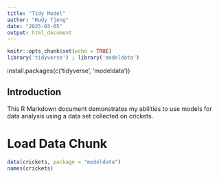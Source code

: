 ```yaml
---
title: "Tidy Model"
author: "Rudy Tjong"
date: "2025-03-05"
output: html_document
---
```


```r
knitr::opts_chunk$set(echo = TRUE)
library('tidyverse') ; library('modeldata')
```
install.packages(c('tidyverse', 'modeldata'))

## Introduction
This R Markdown document demonstrates my abilities to use models for data analysis using a data set collected on crickets.

# Load Data Chunk

```r
data(crickets, package = "modeldata")
names(crickets)
```






